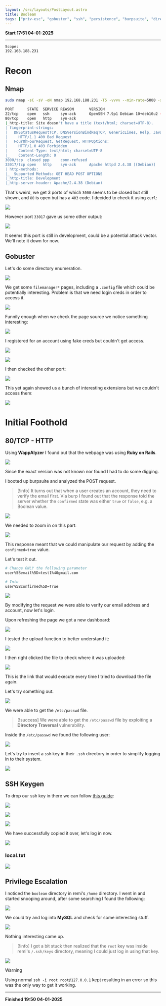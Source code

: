 ```yaml
---
layout: /src/layouts/PostLayout.astro
title: Boolean
tags: ["priv-esc", "gobuster", "ssh", "persistence", "burpsuite", "directory-traversal"]
---
```



**Start 17:51 04-01-2025**

---
```
Scope:
192.168.188.231
```
# Recon

## Nmap

```bash
sudo nmap -sC -sV -oN nmap 192.168.188.231 -T5 -vvvv --min-rate=5000 -sT -p-

PORT      STATE  SERVICE REASON       VERSION
22/tcp    open   ssh     syn-ack      OpenSSH 7.9p1 Debian 10+deb10u2 (protocol 2.0)
80/tcp    open   http    syn-ack
|_http-title: Site doesn't have a title (text/html; charset=UTF-8).
| fingerprint-strings: 
|   DNSStatusRequestTCP, DNSVersionBindReqTCP, GenericLines, Help, JavaRMI, Kerberos, LANDesk-RC, LDAPBindReq, LDAPSearchReq, LPDString, NCP, NotesRPC, RPCCheck, RTSPRequest, SIPOptions, SMBProgNeg, SSLSessionReq, TLSSessionReq, TerminalServer, TerminalServerCookie, WMSRequest, X11Probe, afp, giop, ms-sql-s, oracle-tns: 
|     HTTP/1.1 400 Bad Request
|   FourOhFourRequest, GetRequest, HTTPOptions: 
|     HTTP/1.0 403 Forbidden
|     Content-Type: text/html; charset=UTF-8
|_    Content-Length: 0
3000/tcp  closed ppp     conn-refused
33017/tcp open   http    syn-ack      Apache httpd 2.4.38 ((Debian))
| http-methods: 
|_  Supported Methods: GET HEAD POST OPTIONS
|_http-title: Development
|_http-server-header: Apache/2.4.38 (Debian)
```

That's weird, we get 3 ports of which `3000` seems to be closed but still shown, and `80` is open but has a `403` code. I decided to check it using `curl`:

![](../../../assets/a9400f41dad9d53d6416d098b9c8e69f.png)

However port `33017` gave us some other output:

![](../../../assets/d0041c4e512cc626e8d4e91d3d3844de.png)

It seems this port is still in development, could be a potential attack vector. We'll note it down for now.

## Gobuster

Let's do some directory enumeration.

![](../../../assets/40daab2e580108522d7f41524c262145.png)

We get some `filemanager*` pages, including a `.config` file which could be potentially interesting. Problem is that we need login creds in order to access it.

![](../../../assets/d3d3a54ebb7b78609a22a280f81969d3.png)

Funnily enough when we check the page source we notice something interesting:

![](../../../assets/b7ae17245eafb397820e262e5bc1444c.png)

I registered for an account using fake creds but couldn't get access.

![](../../../assets/c38529623aead9e3de5ec7e1094f3965.png)

![](../../../assets/e11ca1ddaf7d6bcbd7f6229c91542a24.png)

I then checked the other port:

![](../../../assets/5cba528d1f74158e976eb6956b545ac6.png)

This yet again showed us a bunch of interesting extensions but we couldn't access them:

![](../../../assets/55003cf1387aad436f6f1e7ed1186a4c.png)


# Initial Foothold 

## 80/TCP - HTTP

Using **WappAlyzer** I found out that the webpage was using **Ruby on Rails**.

![](../../../assets/c698ec8b2d7b035650deede7e74b5fc4.png)

Since the exact version was not known nor found I had to do some digging.

I booted up burpsuite and analyzed the POST request.

>[!info]
>It turns out that when a user creates an account, they need to verify the email first.
>Via burp I found out that the response told the server whether the `confirmed` state was either `true` or `false`, e.g. a Boolean value.

![](../../../assets/7a9a1075dd975c0bf8fafd5ff870a60a.png)

We needed to zoom in on this part:

![](../../../assets/0181260f7fa6cdcf2785e5d35e164004.png)

This response meant that we could manipulate our request by adding the `confirmed=true` value.

Let's test it out.

```bash
# Change ONLY the following parameter
user%5Bemail%5D=test1%40gmail.com

# Into
user%5Bconfirmed%5D=True
```

![](../../../assets/73cda4143495732ed9802359021e6f87.png)

By modifying the request we were able to verify our email address and account, now let's login.

Upon refreshing the page we got a new dashboard:

![](../../../assets/39aa6d89a09f110df3177ff40fc010c0.png)

I tested the upload function to better understand it:

![](../../../assets/f3d736a80cb5346c519a0fa7ba028fdd.png)

I then right clicked the file to check where it was uploaded:

![](../../../assets/5f2b2f9944ff5132ea5db1284f0399ad.png)

This is the link that would execute every time I tried to download the file again.

Let's try something out.

![](../../../assets/9fadf9f5f70ce46b6b1485d92a0ffa63.png)

We were able to get the `/etc/passwd` file.

>[!success]
>We were able to get the `/etc/passwd` file by exploiting a **Directory Traversal** vulnerability.
>

Inside the `/etc/passwd` we found the following user:

![](../../../assets/29c9180df86d73935ae17d6a75cdc8b8.png)

Let's try to insert a `ssh` key in their `.ssh` directory in order to simplify logging in to their system.

![](../../../assets/77e2f0a6ed1d0a947bb495a56a36b822.png)


## SSH Keygen

To drop our ssh key in there we can follow [this guide](https://mqt.gitbook.io/oscp-notes/ssh-keys?source=post_page-----9c7f5b963559--------------------------------):

![](../../../assets/f71eb41da4f55c6a18508ea15774ac88.png)

![](../../../assets/8a9855fb19cd362aa502a114f976f56e.png)

![](../../../assets/05838d840146b23f224ee216472ca12c.png)

We have successfully copied it over, let's log in now.

![](../../../assets/dcb56c72a68ced83da9dca52cac1083b.png)

### local.txt

![](../../../assets/0a8671a4daf526c56c435f60b78540f7.png)


## Privilege Escalation

I noticed the `boolean` directory in remi's `/home` directory. I went in and started snooping around, after some searching I found the following:

![](../../../assets/e74e688332d3027a241ef6c9f27f2719.png)

We could try and log into **MySQL** and check for some interesting stuff.

![](../../../assets/2b81822ebcb0facfa1e8dcb29fcaf64f.png)

Nothing interesting came up.

>[!info]
>I got a bit stuck then realized that the `root` key was inside remi's `/.ssh/keys` directory, meaning I could just log in using that key.

![](../../../assets/b7f96f5b62c6d598f3ebcc45fb281fd1.png)

>[!warning]
>Using normal `ssh -i root root@127.0.0.1` kept resulting in an error so this was the only way to get it working.

---

**Finished 19:50 04-01-2025**

[^Links]: [[OSCP Prep]] 
